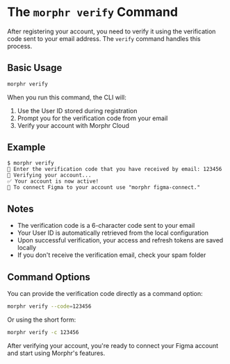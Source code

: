 # The `morphr verify` Command

After registering your account, you need to verify it using the verification code sent to your email address. The `verify` command handles this process.

## Basic Usage

```bash
morphr verify
```

When you run this command, the CLI will:

1. Use the User ID stored during registration
2. Prompt you for the verification code from your email
3. Verify your account with Morphr Cloud

## Example

```
$ morphr verify
🔑 Enter the verification code that you have received by email: 123456
🔄 Verifying your account...
✅ Your account is now active!
🔗 To connect Figma to your account use "morphr figma-connect."
```

## Notes

- The verification code is a 6-character code sent to your email
- Your User ID is automatically retrieved from the local configuration
- Upon successful verification, your access and refresh tokens are saved locally
- If you don't receive the verification email, check your spam folder

## Command Options

You can provide the verification code directly as a command option:

```bash
morphr verify --code=123456
```

Or using the short form:

```bash
morphr verify -c 123456
```

After verifying your account, you're ready to connect your Figma account and start using Morphr's features.
